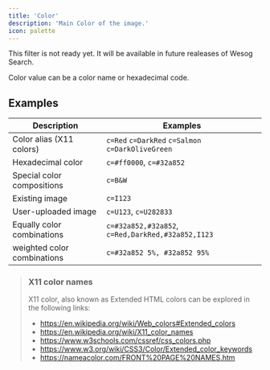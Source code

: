 ```yaml
---
title: 'Color'
description: 'Main Color of the image.'
icon: palette
---
```


<Warning>This filter is not ready yet. It will be available in future realeases of Wesog Search.</Warning>

Color value can be a color name or hexadecimal code.

## Examples

| Description                 | Examples                                          |
|-----------------------------|---------------------------------------------------|
| Color alias (X11 colors)    | `c=Red` `c=DarkRed` `c=Salmon` `c=DarkOliveGreen` |
| Hexadecimal color           | `c=#ff0000`, `c=#32a852`                          |
| Special color compositions  | `c=B&W`                                           |
| Existing image              | `c=I123`                                          |
| User-uploaded image         | `c=U123`, `c=U282833`                             |
| Equally color combinations  | `c=#32a852,#32a852`, `c=Red,DarkRed,#32a852,I123` |
| weighted color combinations | `c=#32a852 5%, #32a852 95%`                       |



> ### X11 color names
> X11 color, also known as Extended HTML colors can be explored in the following links:
> - https://en.wikipedia.org/wiki/Web_colors#Extended_colors
> - https://en.wikipedia.org/wiki/X11_color_names
> - https://www.w3schools.com/cssref/css_colors.php
> - https://www.w3.org/wiki/CSS3/Color/Extended_color_keywords
> - https://nameacolor.com/FRONT%20PAGE%20NAMES.htm